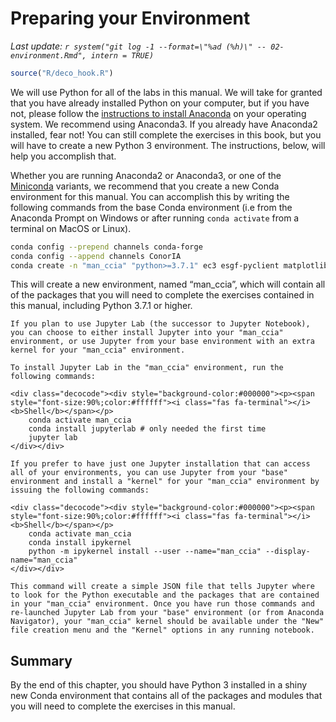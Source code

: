 # Preparing your Environment {#enviro}

_Last update: `r system("git log -1 --format=\"%ad (%h)\" -- 02-environment.Rmd", intern = TRUE)`_

```r
source("R/deco_hook.R")
```

We will use Python for all of the labs in this manual. We will take for granted that you have already installed Python on your computer, but if you have not, please follow the [instructions to install Anaconda](https://docs.anaconda.com/anaconda/install/) on your operating system. We recommend using Anaconda3. If you already have Anaconda2 installed, fear not! You can still complete the exercises in this book, but you will have to create a new Python 3 environment. The instructions, below, will help you accomplish that. 

Whether you are running Anaconda2 or Anaconda3, or one of the [Miniconda](https://conda.io/miniconda.html) variants, we recommend that you create a new Conda environment for this manual. You can accomplish this by writing the following commands from the base Conda environment (i.e from the Anaconda Prompt on Windows or after running `conda activate` from a terminal on MacOS or Linux). 

```bash
conda config --prepend channels conda-forge
conda config --append channels ConorIA
conda create -n "man_ccia" "python>=3.7.1" ec3 esgf-pyclient matplotlib netCDF4 pandas requests "seaborn>=0.9.0" xarray
```

This will create a new environment, named "man_ccia", which will contain all of the packages that you will need to complete the exercises contained in this manual, including Python 3.7.1 or higher.

```block
If you plan to use Jupyter Lab (the successor to Jupyter Notebook), you can choose to either install Jupyter into your "man_ccia" environment, or use Jupyter from your base environment with an extra kernel for your "man_ccia" environment.

To install Jupyter Lab in the "man_ccia" environment, run the following commands:

<div class="decocode"><div style="background-color:#000000"><p><span style="font-size:90%;color:#ffffff"><i class="fas fa-terminal"></i> <b>Shell</b></span></p>
    conda activate man_ccia
    conda install jupyterlab # only needed the first time
    jupyter lab 
</div></div>

If you prefer to have just one Jupyter installation that can access all of your environments, you can use Jupyter from your "base" environment and install a "kernel" for your "man_ccia" environment by issuing the following commands: 

<div class="decocode"><div style="background-color:#000000"><p><span style="font-size:90%;color:#ffffff"><i class="fas fa-terminal"></i> <b>Shell</b></span></p>
    conda activate man_ccia
    conda install ipykernel
    python -m ipykernel install --user --name="man_ccia" --display-name="man_ccia"
</div></div>

This command will create a simple JSON file that tells Jupyter where to look for the Python executable and the packages that are contained in your "man_ccia" environment. Once you have run those commands and re-launched Jupyter Lab from your "base" environment (or from Anaconda Navigator), your "man_ccia" kernel should be available under the "New" file creation menu and the "Kernel" options in any running notebook.
```

## Summary

By the end of this chapter, you should have Python 3 installed in a shiny new Conda environment that contains all of the packages and modules that you will need to complete the exercises in this manual.
